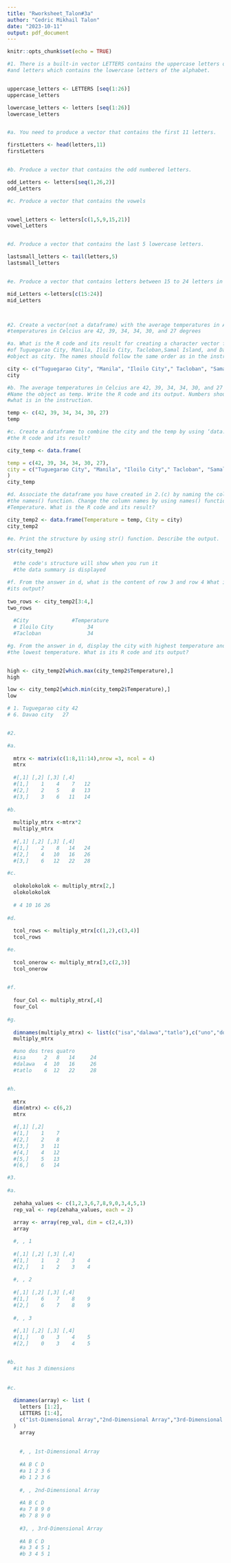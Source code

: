 ```yaml
---
title: "Rworksheet_Talon#3a"
author: "Cedric Mikhail Talon"
date: "2023-10-11"
output: pdf_document
---
```


```r
knitr::opts_chunk$set(echo = TRUE)
```



```r

#1. There is a built-in vector LETTERS contains the uppercase letters of the alphabet
#and letters which contains the lowercase letters of the alphabet.


uppercase_letters <- LETTERS [seq(1:26)]
uppercase_letters

lowercase_letters <- letters [seq(1:26)]
lowercase_letters


#a. You need to produce a vector that contains the first 11 letters.

firstLetters <- head(letters,11)
firstLetters


#b. Produce a vector that contains the odd numbered letters.

odd_Letters <- letters[seq(1,26,2)]
odd_Letters

#c. Produce a vector that contains the vowels


vowel_Letters <- letters[c(1,5,9,15,21)]
vowel_Letters


#d. Produce a vector that contains the last 5 lowercase letters.

lastsmall_letters <- tail(letters,5)
lastsmall_letters


#e. Produce a vector that contains letters between 15 to 24 letters in lowercase.

mid_Letters <-letters[c(15:24)]
mid_Letters



#2. Create a vector(not a dataframe) with the average temperatures in April for Tuguegarao City, Manila, Iloilo City, Tacloban, Samal Island, and Davao City. The average
#temperatures in Celcius are 42, 39, 34, 34, 30, and 27 degrees

#a. What is the R code and its result for creating a character vector for the city/town
#of Tuguegarao City, Manila, Iloilo City, Tacloban,Samal Island, and Davao City? Name the
#object as city. The names should follow the same order as in the instruction.

city <- c("Tuguegarao City", "Manila", "Iloilo City"," Tacloban", "Samal Island", "Davao City")
city

#b. The average temperatures in Celcius are 42, 39, 34, 34, 30, and 27 degrees.
#Name the object as temp. Write the R code and its output. Numbers should also follow
#what is in the instruction.

temp <- c(42, 39, 34, 34, 30, 27)
temp

#c. Create a dataframe to combine the city and the temp by using ‘data.frame(). What
#the R code and its result?

city_temp <- data.frame(

temp = c(42, 39, 34, 34, 30, 27),
city = c("Tuguegarao City", "Manila", "Iloilo City"," Tacloban", "Samal Island", "Davao City")
)
city_temp

#d. Associate the dataframe you have created in 2.(c) by naming the columns using
#the names() function. Change the column names by using names() function as City and
#Temperature. What is the R code and its result?

city_temp2 <- data.frame(Temperature = temp, City = city)
city_temp2 

#e. Print the structure by using str() function. Describe the output.

str(city_temp2)

  #the code's structure will show when you run it
  #the data summary is displayed

#f. From the answer in d, what is the content of row 3 and row 4 What is its R code and
#its output?
  
two_rows <- city_temp2[3:4,]
two_rows
  
  #City              #Temperature
  # Iloilo City           34
  #Tacloban               34

#g. From the answer in d, display the city with highest temperature and the city with
#the lowest temperature. What is its R code and its output?


high <- city_temp2[which.max(city_temp2$Temperature),]
high

low <- city_temp2[which.min(city_temp2$Temperature),]
low

# 1. Tuguegarao city 42
# 6. Davao city   27


#2.

#a.
  
  mtrx <- matrix(c(1:8,11:14),nrow =3, ncol = 4)
  mtrx
  
  #[,1] [,2] [,3] [,4]
  #[1,]    1    4    7   12
  #[2,]    2    5    8   13
  #[3,]    3    6   11   14
  
#b.
  
  multiply_mtrx <-mtrx*2
  multiply_mtrx
    
  #[,1] [,2] [,3] [,4]
  #[1,]    2    8   14   24
  #[2,]    4   10   16   26
  #[3,]    6   12   22   28

#c.
  
  olokolokolok <- multiply_mtrx[2,]
  olokolokolok
  
  # 4 10 16 26
  
#d.
  
  tcol_rows <- multiply_mtrx[c(1,2),c(3,4)]
  tcol_rows

#e.
  
  tcol_onerow <- multiply_mtrx[3,c(2,3)]
  tcol_onerow

  
#f.
  
  four_Col <- multiply_mtrx[,4]
  four_Col
  
#g.
  
  dimnames(multiply_mtrx) <- list(c("isa","dalawa","tatlo"),c("uno","dos","tres","quatro"))
  multiply_mtrx

  #uno dos tres quatro
  #isa      2   8   14     24
  #dalawa   4  10   16     26
  #tatlo    6  12   22     28


#h.
  
  mtrx
  dim(mtrx) <- c(6,2)
  mtrx

  #[,1] [,2]
  #[1,]    1    7
  #[2,]    2    8
  #[3,]    3   11
  #[4,]    4   12
  #[5,]    5   13
  #[6,]    6   14

#3. 
  
#a.
  
  zehaha_values <- c(1,2,3,6,7,8,9,0,3,4,5,1)
  rep_val <- rep(zehaha_values, each = 2)
  
  array <- array(rep_val, dim = c(2,4,3))
  array

  #, , 1
  
  #[,1] [,2] [,3] [,4]
  #[1,]    1    2    3    4
  #[2,]    1    2    3    4
  
  #, , 2
  
  #[,1] [,2] [,3] [,4]
  #[1,]    6    7    8    9
  #[2,]    6    7    8    9
  
  #, , 3
  
  #[,1] [,2] [,3] [,4]
  #[1,]    0    3    4    5
  #[2,]    0    3    4    5


#b.
  #it has 3 dimensions
  
  
#c.
  
  dimnames(array) <- list (
    letters [1:2],
    LETTERS [1:4],
    c("1st-Dimensional Array","2nd-Dimensional Array","3rd-Dimensional Array")
  )
    array
  
  
    #, , 1st-Dimensional Array
    
    #A B C D
    #a 1 2 3 6
    #b 1 2 3 6
    
    #, , 2nd-Dimensional Array
    
    #A B C D
    #a 7 8 9 0
    #b 7 8 9 0
    
    #3, , 3rd-Dimensional Array
    
    #A B C D
    #a 3 4 5 1
    #b 3 4 5 1
    
    
    

```

